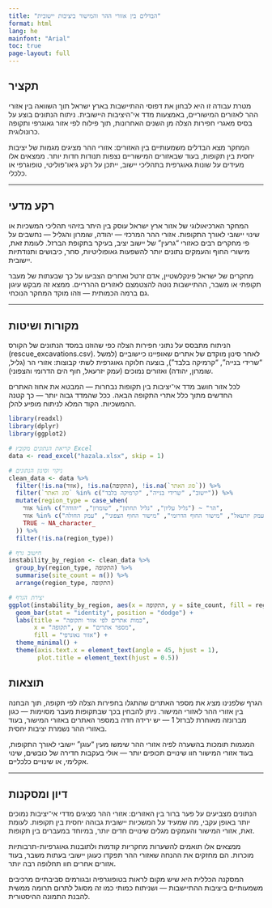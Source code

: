 ```yaml
---
title: "הבדלים בין אזורי ההר והמישור ביציבות יישובית"
format: html
lang: he
mainfont: "Arial"
toc: true
page-layout: full
---
```


## 

## תקציר

מטרת עבודה זו היא לבחון את דפוסי ההתיישבות בארץ ישראל תוך השוואה בין אזורי ההר לאזורים המישוריים, באמצעות מדד אי־היציבות היישובית. ניתוח הנתונים בוצע על בסיס מאגרי חפירות הצלה מן השנים האחרונות, תוך פילוח לפי אזור גאוגרפי ותקופה כרונולוגית.

המחקר מצא הבדלים משמעותיים בין האזורים: אזורי ההר מציגים מגמות של יציבות יחסית בין תקופות, בעוד שבאזורים המישוריים נצפות תנודות חדות יותר. ממצאים אלו מעידים על שונות גאוגרפית בתהליכי יישוב, ייתכן על רקע גיאו־פוליטי, טופוגרפי או כלכלי.

------------------------------------------------------------------------

## רקע מדעי

המחקר הארכיאולוגי של אזור ארץ ישראל עוסק בין היתר בזיהוי תהליכי המשכיות או שינוי יישובי לאורך התקופות. אזורי ההר המרכזי — יהודה, שומרון והגליל — נחשבים על פי מחקרים רבים כאזורי "גרעין" של יישוב יציב, בעיקר בתקופת הברזל. לעומת זאת, מישורי החוף והעמקים נתונים יותר להשפעות גאופוליטיות, סחר, כיבושים ותנודתיות יישובית.

מחקרים של ישראל פינקלשטיין, אדם זרטל ואחרים הצביעו על כך שבעתות של מעבר תקופתי או משבר, ההתיישבות נוטה להצטמצם לאזורים ההרריים. ממצא זה מבקש עיגון גם ברמה הכמותית — וזהו מוקד המחקר הנוכחי.

------------------------------------------------------------------------

## מקורות ושיטות

הניתוח מתבסס על נתוני חפירות הצלה כפי שהוזנו במסד הנתונים של הקורס (rescue_excavations.csv). לאחר סינון מוקדם של אתרים שאופיינו כיישוביים (למשל "שרידי בנייה", "קרמיקה בלבד"), בוצעה חלוקה גאוגרפית לשתי קבוצות: אזורי הר (גליל, שומרון, יהודה) ואזורים נמוכים (עמק יזרעאל, חוף הים הדרומי והצפוני).

לכל אזור חושב מדד אי־יציבות בין תקופות נבחרות — המבטא את אחוז האתרים החדשים מתוך כלל אתרי התקופה הבאה. ככל שהמדד גבוה יותר — כך קטנה ההמשכיות. הקוד המלא לניתוח מופיע להלן.

```r
library(readxl)
library(dplyr)
library(ggplot2)

# קריאת הנתונים מקובץ Excel
data <- read_excel("hazala.xlsx", skip = 1)

# ניקוי וסינון הנתונים
clean_data <- data %>%
  filter(!is.na(אזור), !is.na(התקופה), !is.na(`סוג האתר`)) %>%
  filter(`סוג האתר` %in% c("יישוב", "שרידי בנייה", "קרמיקה בלבד")) %>%
  mutate(region_type = case_when(
    אזור %in% c("גליל עליון", "גליל תחתון", "שומרון", "יהודה") ~ "הר",
    אזור %in% c("עמק יזרעאל", "מישור החוף הדרומי", "מישור החוף הצפוני", "עמק החולה") ~ "מישור",
    TRUE ~ NA_character_
  )) %>%
  filter(!is.na(region_type))

# חישוב גרף
instability_by_region <- clean_data %>%
  group_by(region_type, התקופה) %>%
  summarise(site_count = n()) %>%
  arrange(region_type, התקופה)

# יצירת הגרף
ggplot(instability_by_region, aes(x = התקופה, y = site_count, fill = region_type)) +
  geom_bar(stat = "identity", position = "dodge") +
  labs(title = "כמות אתרים לפי אזור ותקופה",
       x = "תקופה", y = "מספר אתרים",
       fill = "אזור גאוגרפי") +
  theme_minimal() +
  theme(axis.text.x = element_text(angle = 45, hjust = 1),
        plot.title = element_text(hjust = 0.5))
```

## תוצאות

הגרף שלפנינו מציג את מספר האתרים שהתגלו בחפירות הצלה לפי תקופה, תוך הבחנה בין אזורי ההר לאזורי המישור. ניתן להבחין בכך שבתקופות מעבר מסוימות — כגון מברונזה מאוחרת לברזל 1 — יש ירידה חדה במספר האתרים באזורי המישור, בעוד באזורי ההר נשמרת יציבות יחסית.

המגמות תומכות בהשערה לפיה אזורי ההר שימשו מעין "עוגן" יישובי לאורך התקופות, בעוד אזורי המישור חוו שינויים תכופים יותר — אולי בעקבות חדירה של כובשים, שינוי אקלימי, או שינויים כלכליים.

------------------------------------------------------------------------

## דיון ומסקנות

הנתונים מצביעים על פער ברור בין האזורים: אזורי ההר מציגים מדדי אי־יציבות נמוכים יותר באופן עקבי, מה שמעיד על המשכיות יישובית גבוהה יחסית בין תקופות. לעומת זאת, אזורי המישור והעמקים מגלים שינויים חדים יותר, במיוחד במעברים בין תקופות.

ממצאים אלו תואמים להשערות מחקריות קודמות ולתובנות גאוגרפיות-תרבותיות מוכרות. הם מחזקים את ההנחה שאזורי ההר תפקדו כעוגן יישובי בעתות משבר, בעוד אזורים אחרים חוו תחלופה רבה יותר.

המסקנה הכללית היא שיש מקום לראות בטופוגרפיה ובגורמים סביבתיים מרכיבים משמעותיים ביציבות ההתיישבות — ושניתוח כמותי כמו זה מסוגל לתרום תרומה ממשית להבנת התמונה ההיסטורית.
